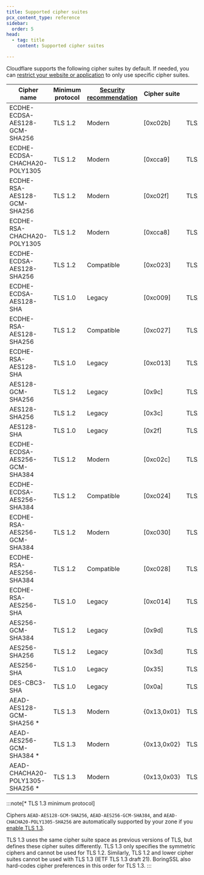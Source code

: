 ```yaml
---
title: Supported cipher suites
pcx_content_type: reference
sidebar:
  order: 5
head:
  - tag: title
    content: Supported cipher suites

---
```


Cloudflare supports the following cipher suites by default. If needed, you can [restrict your website or application](/ssl/edge-certificates/additional-options/cipher-suites/customize-cipher-suites/) to only use specific cipher suites.

| Cipher name | Minimum protocol | [Security recommendation](/ssl/edge-certificates/additional-options/cipher-suites/recommendations/) | Cipher suite | IANA name |
| -------------------------------- | ---------------- | ------------------------------------------------------------------------ | ------------ | --------------------------------------------------- |
| ECDHE-ECDSA-AES128-GCM-SHA256    | TLS 1.2          | Modern                                                                   | \[0xc02b]    | TLS\_ECDHE\_ECDSA\_WITH\_AES\_128\_GCM\_SHA256      |
| ECDHE-ECDSA-CHACHA20-POLY1305    | TLS 1.2          | Modern                                                                   | \[0xcca9]    | TLS\_ECDHE\_ECDSA\_WITH\_CHACHA20\_POLY1305\_SHA256 |
| ECDHE-RSA-AES128-GCM-SHA256      | TLS 1.2          | Modern                                                                   | \[0xc02f]    | TLS\_ECDHE\_RSA\_WITH\_AES\_128\_GCM\_SHA256        |
| ECDHE-RSA-CHACHA20-POLY1305      | TLS 1.2          | Modern                                                                   | \[0xcca8]    | TLS\_ECDHE\_RSA\_WITH\_CHACHA20\_POLY1305\_SHA256   |
| ECDHE-ECDSA-AES128-SHA256        | TLS 1.2          | Compatible                                                               | \[0xc023]    | TLS\_ECDHE\_ECDSA\_WITH\_AES\_128\_CBC\_SHA256      |
| ECDHE-ECDSA-AES128-SHA           | TLS 1.0          | Legacy                                                                   | \[0xc009]    | TLS\_ECDHE\_ECDSA\_WITH\_AES\_128\_CBC\_SHA         |
| ECDHE-RSA-AES128-SHA256          | TLS 1.2          | Compatible                                                               | \[0xc027]    | TLS\_ECDHE\_RSA\_WITH\_AES\_128\_CBC\_SHA256        |
| ECDHE-RSA-AES128-SHA             | TLS 1.0          | Legacy                                                                   | \[0xc013]    | TLS\_ECDHE\_RSA\_WITH\_AES\_128\_CBC\_SHA           |
| AES128-GCM-SHA256                | TLS 1.2          | Legacy                                                                   | \[0x9c]      | TLS\_RSA\_WITH\_AES\_128\_GCM\_SHA256               |
| AES128-SHA256                    | TLS 1.2          | Legacy                                                                   | \[0x3c]      | TLS\_RSA\_WITH\_AES\_128\_CBC\_SHA256               |
| AES128-SHA                       | TLS 1.0          | Legacy                                                                   | \[0x2f]      | TLS\_RSA\_WITH\_AES\_128\_CBC\_SHA                  |
| ECDHE-ECDSA-AES256-GCM-SHA384    | TLS 1.2          | Modern                                                                   | \[0xc02c]    | TLS\_ECDHE\_ECDSA\_WITH\_AES\_256\_GCM\_SHA384      |
| ECDHE-ECDSA-AES256-SHA384        | TLS 1.2          | Compatible                                                               | \[0xc024]    | TLS\_ECDHE\_ECDSA\_WITH\_AES\_256\_CBC\_SHA384      |
| ECDHE-RSA-AES256-GCM-SHA384      | TLS 1.2          | Modern                                                                   | \[0xc030]    | TLS\_ECDHE\_RSA\_WITH\_AES\_256\_GCM\_SHA384        |
| ECDHE-RSA-AES256-SHA384          | TLS 1.2          | Compatible                                                               | \[0xc028]    | TLS\_ECDHE\_RSA\_WITH\_AES\_256\_CBC\_SHA384        |
| ECDHE-RSA-AES256-SHA             | TLS 1.0          | Legacy                                                                   | \[0xc014]    | TLS\_ECDHE\_RSA\_WITH\_AES\_256\_CBC\_SHA           |
| AES256-GCM-SHA384                | TLS 1.2          | Legacy                                                                   | \[0x9d]      | TLS\_RSA\_WITH\_AES\_256\_GCM\_SHA384               |
| AES256-SHA256                    | TLS 1.2          | Legacy                                                                   | \[0x3d]      | TLS\_RSA\_WITH\_AES\_256\_CBC\_SHA256               |
| AES256-SHA                       | TLS 1.0          | Legacy                                                                   | \[0x35]      | TLS\_RSA\_WITH\_AES\_256\_CBC\_SHA                  |
| DES-CBC3-SHA                     | TLS 1.0          | Legacy                                                                   | \[0x0a]      | TLS\_RSA\_WITH\_3DES\_EDE\_CBC\_SHA                 |
| AEAD-AES128-GCM-SHA256 \*        | TLS 1.3          | Modern                                                                   | \{0x13,0x01}  | TLS\_AES\_128\_GCM\_SHA256                          |
| AEAD-AES256-GCM-SHA384 \*        | TLS 1.3          | Modern                                                                   | \{0x13,0x02}  | TLS\_AES\_256\_GCM\_SHA384                          |
| AEAD-CHACHA20-POLY1305-SHA256 \* | TLS 1.3          | Modern                                                                   | \{0x13,0x03}  | TLS\_CHACHA20\_POLY1305\_SHA256                     |

:::note[* TLS 1.3 minimum protocol]

Ciphers `AEAD-AES128-GCM-SHA256`, `AEAD-AES256-GCM-SHA384`, and `AEAD-CHACHA20-POLY1305-SHA256` are automatically supported by your zone if you [enable TLS 1.3](/ssl/edge-certificates/additional-options/tls-13/#enable-tls-13).

TLS 1.3 uses the same cipher suite space as previous versions of TLS, but defines these cipher suites differently. TLS 1.3 only specifies the symmetric ciphers and cannot be used for TLS 1.2. Similarly, TLS 1.2 and lower cipher suites cannot be used with TLS 1.3 (IETF TLS 1.3 draft 21). BoringSSL also hard-codes cipher preferences in this order for TLS 1.3.
:::
